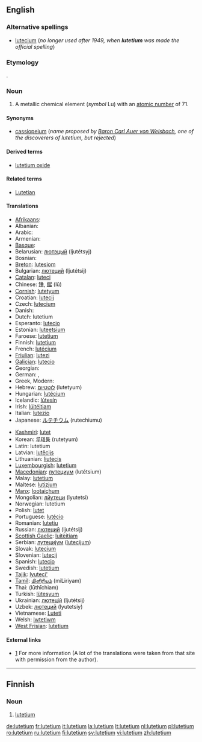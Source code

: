 {{see|Lutetium}}
==English==
{{elements|Lu|ytterbium|Yb|hafnium|Hf}}

===Alternative spellings===
* [[lutecium]] (''no longer used after 1949, when '''lutetium''' was made the official spelling'')

===Etymology===
{{L.}} {{term|Lutetia||[[Paris]], the capital of France|lang=la}}.

===Noun===
{{en-noun|-}}
{{wikipedia}}

# {{element}} A metallic chemical element (''symbol'' Lu) with an [[atomic number]] of 71.

====Synonyms====
* [[cassiopeium]] (''name proposed by [[w:Carl Auer von Welsbach|Baron Carl Auer von Welsbach]], one of the discoverers of lutetium, but rejected'')

====Derived terms====
* [[lutetium oxide]]

====Related terms====
* [[Lutetian]]

====Translations====
{{trans-top|chemical element}}
* [[Afrikaans]]: {{t|af|lutetium}}
* Albanian: {{t|sq|lutec}}
* Arabic: {{t|ar|sc=Arab|لوتيتيوم|tr=lutítyum|m}}
* Armenian: {{t|hy|լուտեցիում|tr=lutets‘ium}}
* [[Basque]]: {{t|eu|lutezioa}}
* Belarusian: [[лютэцый]] (ljutétsyj) {{m}}
* Bosnian: {{t|bs|lutecij}}
* [[Breton]]: [[lutesiom]]
* Bulgarian: [[лютеций]] (ljutétsij) {{m}}
* [[Catalan]]: [[luteci]]
* Chinese: [[镥]], [[鎦]] (lǔ)
* [[Cornish]]: [[lutetyum]]
* Croatian: [[lutecij]]
* Czech: [[lutecium]]
* Danish: {{t|da|lutetium}}
* Dutch: lutetium {{n}}
* Esperanto: [[lutecio]]
* Estonian: [[luteetsium]]
* Faroese: [[#Faroese|lutetium]]
* Finnish: [[#Finnish|lutetium]]
* French: [[lutécium]] {{m}}
* [[Friulian]]: [[lutezi]]
* [[Galician]]: [[lutecio]]
* Georgian: {{t|ka|ლუტეციუმი|tr=lutetsiumi}}
* German: {{t|de|Lutetium|n}}, {{t|de|Cassiopeium|n}} {{qualifier|obsolete}}
* Greek, Modern: {{t|el|λουτέτσιο|tr=loutétsio|n|sc=Grek}}
* Hebrew: [[לוטטיום]] (lutetyum)
* Hungarian: [[lutécium]]
* Icelandic: [[lútesín]]
* Irish: [[lúitéitiam]]
* Italian: [[lutezio]] {{m}}
* Japanese: [[ルテチウム]] (rutechiumu)
{{trans-mid}}
* [[Kashmiri]]: [[lutet]]
* Korean: [[루테튬]] (rutetyum)
* Latin: lutetium
* Latvian: [[lutēcijs]]
* Lithuanian: [[liutecis]]
* [[Luxembourgish]]: [[#Luxembourgish|lutetium]]
* [[Macedonian]]: [[лутециум]] (lutétsium) {{m}}
* Malay: [[#Malay|lutetium]]
* Maltese: [[lutizjum]]
* [[Manx]]: [[lootaiçhum]]
* Mongolian: [[лйутеци]] (lyutetsi)
* Norwegian: lutetium
* Polish: [[lutet]] {{m}}
* Portuguese: [[lutécio]] {{m}}
* Romanian: [[luteţiu]] {{n}}
* Russian: [[лютеций]] (ljutétsij) {{m}}
* [[Scottish Gaelic]]: [[luitèitiam]]
* Serbian: [[лутециjум]] ([[lutecijum]]) {{m}}
* Slovak: [[lutecium]]
* Slovenian: [[lutecij]]
* Spanish: [[lutecio]] {{m}}
* Swedish: [[#Sweedish|lutetium]]
* [[Tajik]]: [[lyuteci']]
* [[Tamil]]: [[மிளிரியம்]] (miLiriyam)
* Thai: {{Thai|[[ลูทีเชียม]]}} (lūthīchiam)
* Turkish: [[lütesyum]]
* Ukrainian: [[лютецiй]] (ljutétsij) {{m}}
* Uzbek: [[лютеций]] (lyutetsiy)
* Vietnamese: [[Luteti]]
* Welsh: [[lwtetiwm]]
* [[West Frisian]]: [[#West Frisian|lutetium]]
{{trans-bottom}}

====External links====
* [http://elements.vanderkrogt.net/elem/lu.html] For more information (A lot of the translations were taken from that site with permission from the author).

----

==Finnish==
{{wikipedia|lang=fi}}

===Noun===
{{fi-noun}}

# {{element|lang=fi}} [[#English|lutetium]]

[[de:lutetium]]
[[fr:lutetium]]
[[it:lutetium]]
[[la:lutetium]]
[[lt:lutetium]]
[[nl:lutetium]]
[[pl:lutetium]]
[[ro:lutetium]]
[[ru:lutetium]]
[[fi:lutetium]]
[[sv:lutetium]]
[[vi:lutetium]]
[[zh:lutetium]]